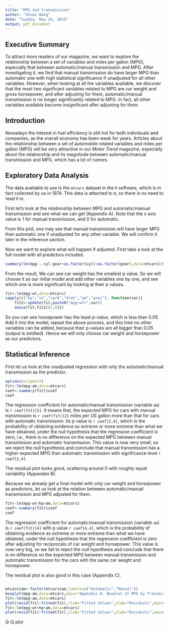 ```yaml
---
title: "MPG and transmission"
author: "Shuai Wang"
date: "Sunday, May 24, 2015"
output: pdf_document
---
```


## Executive Summary

To attract more readers of our magazine, we want to explore the relationship between a set of variables and miles per gallon (MPG), especially that between automatic/manual transmission and MPG. After investigating it, we find that manual transmission do have larger MPG than automatic one with high statistical significance if unadjusted for all other variables. However, when looking at all the variables available, we discover that the most two significant variables related to MPG are car weight and gross horsepower, and after adjusting for them, automatic/manual transmission is no longer significantly related to MPG. In fact, all other variables available become insignificant after adjusting for them.

## Introduction

Nowadays the interest in fuel efficiency is still hot for both individuals and companies, as the overall economy has been weak for years. Articles about the relationship between a set of automobile related variables and miles per gallon (MPG) will be very attractive in our *Motor Trend* magazine, especially about the relationship and its magnitude between automatic/manual transmission and MPG, which has a lot of rumors. 

## Exploratory Data Analysis

The data available to use is the `mtcars` dataset in the `R` software, which is in fact collected by us in 1974. This data is attached to `R`, so there is no need to read it in.

First let's look at the relationship between MPG and automatic/manual transmission and see what we can get (Appendix A). Note that the x axis value is 1 for manual transmission, and 0 for automatic.

From this plot, one may see that manual transmission will have larger MPG than automatic one if unadjusted for any other variable. We will confirm it later in the inference section.

Now we want to explore what will happen if adjusted. First take a look at the full model with all predictors included.

```r
summary(lm(mpg~.-cyl-gear+as.factor(cyl)+as.factor(gear),data=mtcars))$coef
```

From the result, We can see car weight has the smallest p value. So we will choose it as our initial model and add other variables one by one, and see which one is more significant by looking at their p values.

```r
fit<-lm(mpg~wt,data=mtcars)
sapply(c("hp","vs","carb","drat","am","qsec"), function(var){
    fit2<-update(fit,paste0("mpg~wt+",var))
    anova(fit,fit2)[2,6]})
```

So you can see horsepower has the least p-value, which is less than 0.05. Add it into the model, repeat the above process, and this time no other variables can be added, because their p-values are all bigger than 0.05 (output is omitted). Hence we will only choose car weight and horsepower as our predictors.

## Statistical Inference

First let us look at the unadjusted regression with only the automatic/manual transmission as the predictor.

```r
options(scipen=5)
fit<-lm(mpg~am,data=mtcars)
coef<-summary(fit)$coef
coef
```

The regression coefficient for automatic/manual transmission (variable `am`) is `r coef(fit)[2]`. It means that, the expected MPG for cars with manual transmission is `r coef(fit)[2]` miles per US gallon more than that for cars with automatic transmission. Its p value is `r coef[2,4]`, which is the probability of obtaining evidence as extreme or more extreme than what we have obtained, under the null hypothesis that the regression coefficient is zero, i.e., there is no difference on the expected MPG between manual transmission and automatic transmission. This value is now very small, so we reject the null hypothesis and conclude that manual transmission has a higher expected MPG than automatic transmission with significance level `r coef[2,4]`.

The residual plot looks good, scattering around 0 with roughly equal variability (Appendex B).

Because we already get a final model with only car weight and horsepower as predictors, let us look at the relation between automatic/manual transmission and MPG adjusted for them.

```r
fit<-lm(mpg~wt+hp+am,data=mtcars)
coef<-summary(fit)$coef
coef
```

The regression coefficient for automatic/manual transmission (variable `am`) is `r coef(fit)[4]` with p value `r coef[4,4]`, which is the probability of obtaining evidence as extreme or more extreme than what we have obtained, under the null hypothesis that the regression coefficient is zero after adjusting for reciprocals of car weight and horsepower. This value is now very big, so we fail to reject the null hypothesis and conclude that there is no difference on the expected MPG between manual transmission and automatic transmission for the cars with the same car weight and horsepower.

The residual plot is also good in this case (Appendix C).

```r

```

```r
mtcars$am<-factor(mtcars$am,labels=c("Automatic","Manual"))
boxplot(mpg~am,data=mtcars,main="Appendix A. Boxplot of MPG by Transmission Type")
fit<-lm(mpg~am,data=mtcars)
plot(resid(fit)~fitted(fit),xlab="Fitted Values",ylab="Residuals",main="Appendix B. Residual Plot for the Unadjusted Model")
fit<-lm(mpg~wt+hp+am,data=mtcars)
plot(resid(fit)~fitted(fit),xlab="Fitted Values",ylab="Residuals",main="Appendix C. Residual Plot for the Model Adjusted for Weight and Horsepower")
```

Q-Q plot
